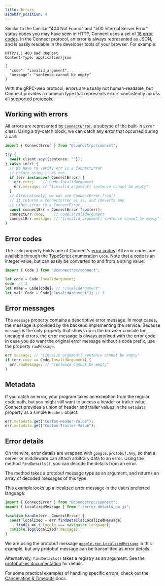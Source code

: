 ```yaml
---
title: Errors
sidebar_position: 4
---
```



<!--
TODO

- explain timeoutMs
- explain assertion alternative and connectErrorFromReason() ?
- link to mapped clients for Either or neverthrow?

-->



Similar to the familiar "404 Not Found" and "500 Internal Server Error" status
codes you may have seen in HTTP, Connect uses a set of [16 error codes](/docs/protocol#error-codes).
In the Connect protocol, an error is always represented as JSON, and is easily
readable in the developer tools of your browser. For example:

```
HTTP/1.1 400 Bad Request
Content-Type: application/json

{
  "code": "invalid_argument",
  "message": "sentence cannot be empty"
}
```

With the gRPC-web protocol, errors are usually not human-readable, but
Connect provides a common type that represents errors consistently across
all supported protocols.

## Working with errors

All errors are represented by [`ConnectError`](https://github.com/connectrpc/connect-es/blob/1c1dc4cfd300e120d07a486f488d5693139f9dee/packages/connect/src/connect-error.ts#L27), a subtype of the built-in `Error` class. Using a try-catch block, we can catch any error that occurred during a call:

```ts
import { ConnectError } from "@connectrpc/connect";

try {
  await client.say({sentence: ""});
} catch (err) {
  // We have to verify err is a ConnectError
  // before using it as one.
  if (err instanceof ConnectError) {
    err.code;    // Code.InvalidArgument
    err.message; // "[invalid_argument] sentence cannot be empty"
  }
  // Alternatively, we can use ConnectError.from()
  // It returns a ConnectError as is, and converts any
  // other error to a ConnectError.
  const connectErr = ConnectError.from(err);
  connectErr.code;    // Code.InvalidArgument
  connectErr.message; // "[invalid_argument] sentence cannot be empty"
}
```

## Error codes

The `code` property holds one of Connect's [error codes](/docs/protocol#error-codes).
All error codes are available through the TypeScript enumeration [`Code`](https://github.com/connectrpc/connect-es/blob/1c1dc4cfd300e120d07a486f488d5693139f9dee/packages/connect/src/code.ts#L16).
Note that a code is an integer value, but can easily be converted to and
from a string value.

```ts
import { Code } from "@connectrpc/connect";

let code = Code.InvalidArgument;
code; // 3
let name = Code[code]; // "InvalidArgument"
let val: Code = Code["InvalidArgument"]; // 3
```


## Error messages

The `message` property contains a descriptive error message. In most cases,
the message is provided by the backend implementing the service. Because
`message` is the only property that shows up in the browser console for
uncaught errors, the error message is always prefixed with the error code.
In case you _do_ want the original error message without a code prefix, use
the property `rawMessage`.

```ts
err.message; // "[invalid_argument] sentence cannot be empty"
if (err.code == Code.InvalidArgument) {
  err.rawMessage; // "sentence cannot be empty"
}
```


## Metadata

If you catch an error, your program takes an exception from the regular code
path, but you might still want to access a header or trailer value. Connect
provides a union of header and trailer values in the `metadata` property as a
simple `Headers` object:

```ts
err.metadata.get("Custom-Header-Value");
err.metadata.get("Custom-Trailer-Value");
```


## Error details

On the wire, error details are wrapped with `google.protobuf.Any`, so that a
server or middleware can attach arbitrary data to an error. Using the method
`findDetails()`, you can decode the details from an error.

The method takes a protobuf message type as an argument, and returns an array
of decoded messages of this type.

This example looks up a localized error message in the users preferred
language:

```ts
import { ConnectError } from "@connectrpc/connect";
import { LocalizedMessage } from "./error_details_pb.js";

function handle(err: ConnectError) {
  const localized = err.findDetails(LocalizedMessage)
    .find(i => i.locale === navigator.language);
  console.log(localized?.message);
}
```

We are using the protobuf message [`google.rpc.LocalizedMessage`](https://buf.build/googleapis/googleapis/file/main:google/rpc/error_details.proto#L241)
in this example, but any protobuf message can be transmitted as error details.

Alternatively, `findDetails()` takes a registry as an argument. See the
[protobuf-es documentation](https://github.com/bufbuild/protobuf-es/blob/main/docs/runtime_api.md#registries)
for details.

For some practical examples of handling specific errors, check out the [Cancellation & Timeouts](./cancellation-and-timeouts.mdx) docs.
